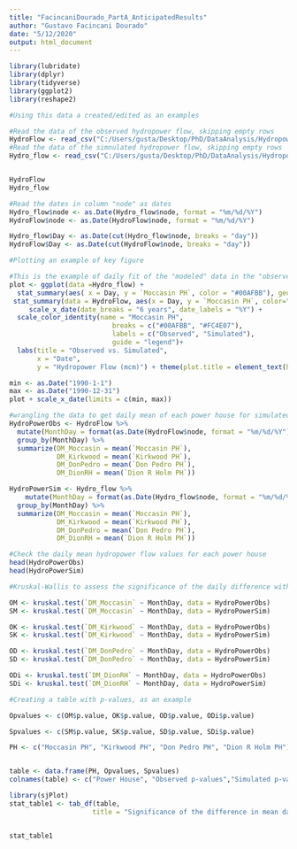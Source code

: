 ---
title: "FacincaniDourado_PartA_AnticipatedResults"
author: "Gustavo Facincani Dourado"
date: "5/12/2020"
output: html_document
---


```{r}
library(lubridate)
library(dplyr)
library(tidyverse)
library(ggplot2)
library(reshape2)

#Using this data a created/edited as an examples

#Read the data of the observed hydropower flow, skipping empty rows
HydroFlow <- read_csv("C:/Users/gusta/Desktop/PhD/DataAnalysis/Hydropower_Flow_mcm.csv")[-c(1,2),]
#Read the data of the simnulated hydropower flow, skipping empty rows
Hydro_flow <- read_csv("C:/Users/gusta/Desktop/PhD/DataAnalysis/Hydropower_Flow_mcm2.csv")[-c(1,2),]


HydroFlow
Hydro_flow
```

```{r}
#Read the dates in column "node" as dates
Hydro_flow$node <- as.Date(Hydro_flow$node, format = "%m/%d/%Y")
HydroFlow$node <- as.Date(HydroFlow$node, format = "%m/%d/%Y")

Hydro_flow$Day <- as.Date(cut(Hydro_flow$node, breaks = "day"))
HydroFlow$Day <- as.Date(cut(HydroFlow$node, breaks = "day"))


```

```{r}
#Plotting an example of key figure

#This is the example of daily fit of the "modeled" data in the "observed" data in a year
plot <- ggplot(data =Hydro_flow) + 
  stat_summary(aes( x = Day, y = `Moccasin PH`, color = "#00AFBB"), geom = "line") +
 stat_summary(data = HydroFlow, aes(x = Day, y = `Moccasin PH`, color="#FC4E07"), geom = "line") +
     scale_x_date(date_breaks = "6 years", date_labels = "%Y") +
  scale_color_identity(name = "Moccasin PH",
                          breaks = c("#00AFBB", "#FC4E07"),
                          labels = c("Observed", "Simulated"),
                          guide = "legend")+
  labs(title = "Observed vs. Simulated",
       x = "Date",
       y = "Hydropower Flow (mcm)") + theme(plot.title = element_text(hjust = 0.5))

min <- as.Date("1990-1-1")
max <- as.Date("1990-12-31")
plot + scale_x_date(limits = c(min, max))
```

```{r}
#wrangling the data to get daily mean of each power house for simulated and observed data
HydroPowerObs <- HydroFlow %>%
  mutate(MonthDay = format(as.Date(HydroFlow$node, format = "%m/%d/%Y"), "%m/%d")) %>%
  group_by(MonthDay) %>%
  summarize(DM_Moccasin = mean(`Moccasin PH`),
            DM_Kirkwood = mean(`Kirkwood PH`), 
            DM_DonPedro = mean(`Don Pedro PH`), 
            DM_DionRH = mean(`Dion R Holm PH`))

HydroPowerSim <- Hydro_flow %>%
    mutate(MonthDay = format(as.Date(Hydro_flow$node, format = "%m/%d/%Y"), "%m/%d")) %>%
  group_by(MonthDay) %>%
  summarize(DM_Moccasin = mean(`Moccasin PH`),
            DM_Kirkwood = mean(`Kirkwood PH`), 
            DM_DonPedro = mean(`Don Pedro PH`), 
            DM_DionRH = mean(`Dion R Holm PH`))
```

```{r}

#Check the daily mean hydropower flow values for each power house
head(HydroPowerObs)
head(HydroPowerSim)
```

```{r}
#Kruskal-Wallis to assess the significance of the daily difference within the year for each power house

OM <- kruskal.test(`DM_Moccasin` ~ MonthDay, data = HydroPowerObs)
SM <- kruskal.test(`DM_Moccasin` ~ MonthDay, data = HydroPowerSim)

OK <- kruskal.test(`DM_Kirkwood` ~ MonthDay, data = HydroPowerObs)
SK <- kruskal.test(`DM_Kirkwood` ~ MonthDay, data = HydroPowerSim)

OD <- kruskal.test(`DM_DonPedro` ~ MonthDay, data = HydroPowerObs)
SD <- kruskal.test(`DM_DonPedro` ~ MonthDay, data = HydroPowerSim)

ODi <- kruskal.test(`DM_DionRH` ~ MonthDay, data = HydroPowerObs)
SDi <- kruskal.test(`DM_DionRH` ~ MonthDay, data = HydroPowerSim)

```

```{r}
#Creating a table with p-values, as an example

Opvalues <- c(OM$p.value, OK$p.value, OD$p.value, ODi$p.value)

Spvalues <- c(SM$p.value, SK$p.value, SD$p.value, SDi$p.value)

PH <- c("Moccasin PH", "Kirkwood PH", "Don Pedro PH", "Dion R Holm PH")


table <- data.frame(PH, Opvalues, Spvalues)
colnames(table) <- c("Power House", "Observed p-values","Simulated p-values")

library(sjPlot)
stat_table1 <- tab_df(table, 
                     title = "Significance of the difference in mean daily hydropower flow within a year", file= "tablee.doc")


stat_table1
```

